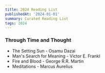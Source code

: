 ```yaml
---
title: 2024 Reading List
publishedAt: '2024-01-01'
summary: Curated Reading List
tags: 2024
---
```


### Through Time and Thought

- The Setting Sun - Osamu Dazai  
- Man's Search for Meaning - Victor E. Frankl 
- Fire and Blood - George R.R. Martin  
- Meditations - Marcus Aurelius
